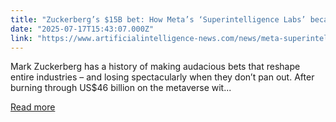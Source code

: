 ```yaml
---
title: "Zuckerberg’s $15B bet: How Meta’s ‘Superintelligence Labs’ became Silicon Valley’s most expensive AI talent war"
date: "2025-07-17T15:43:07.000Z"
link: "https://www.artificialintelligence-news.com/news/meta-superintelligence-ai-lab-zuckerberg-talent-war/"
---
```


Mark Zuckerberg has a history of making audacious bets that reshape entire industries – and losing spectacularly when they don&#8217;t pan out. After burning through US$46 billion on the metaverse wit...

[Read more](https://www.artificialintelligence-news.com/news/meta-superintelligence-ai-lab-zuckerberg-talent-war/)
